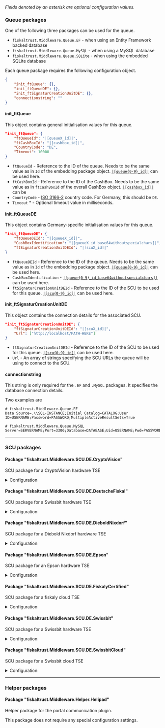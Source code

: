 *Fields denoted by an asterisk are optional configuration values.*

### Queue packages

One of the following three packages can be used for the queue.

* `fiskaltrust.Middleware.Queue.EF` - when using an Entity Framework backed database
* `fiskaltrust.Middleware.Queue.MySQL` - when using a MySQL database
* `fiskaltrust.Middleware.Queue.SQLite` - when using the embedded SQLite database

Each queue package requires the following configuration object.

```json
{
	"init_ftQueue": {},
	"init_ftQueueDE": {},
	"init_ftSignaturCreationUnitDE": {},
	"connectionstring": ""
}
```

#### init_ftQueue

This object contains general initialisation values for this queue.

```json
"init_ftQueue": {
	"ftQueueId": "|[queueX_id]|",
	"ftCashBoxId": "|[cashbox_id]|",
	"CountryCode": "DE",
	"Timeout": 10000
}
```

* `ftQueueId` - Reference to the ID of the queue. Needs to be the same value as in `Id` of the embedding package object. [`|[queue{0-9}_id]|`](#pre-defined-system-variables) can be used here.
* `ftCashBoxId` - Reference to the ID of the CashBox. Needs to be the same value as in `ftCashBoxId` of the overall CashBox object. [`|[cashbox_id]|`](#pre-defined-system-variables) can be 
* `CountryCode` - [ISO 3166-2](https://en.wikipedia.org/wiki/ISO_3166-2) country code. For Germany, this should be `DE`.
* `Timeout` * - Optional timeout value in milliseconds.


#### init_ftQueueDE

This object contains Germany-specific initialisation values for this queue.

```json
"init_ftQueueDE": {
	"ftQueueDEId": "|[queueX_id]|",
	"CashBoxIdentification": "|[queueX_id_base64withoutspecialchars]|",
	"ftSignaturCreationUnitDEId": "|[scuX_id]|"
}
```

* `ftQueueDEId` - Reference to the ID of the queue. Needs to be the same value as in `Id` of the embedding package object. [`|[queue{0-9}_id]|`](#pre-defined-system-variables) can be used here.
* `CashBoxIdentification` - [`|[queue{0-9}_id_base64withoutspecialchars]|`](#pre-defined-system-variables) can be used here.
* `ftSignaturCreationUnitDEId` - Reference to the ID of the SCU to be used for this queue. [`|[scu{0-9}_id]|`](#pre-defined-system-variables) can be used here.


#### init_ftSignaturCreationUnitDE

This object contains the connection details for the associated SCU.

```json
"init_ftSignaturCreationUnitDE": {
	"ftSignaturCreationUnitDEId": "|[scuX_id]|",
	"Url": ["http://localhost/PATH-HERE"]
}
```

* `ftSignaturCreationUnitDEId` - Reference to the ID of the SCU to be used for this queue. [`|[scu{0-9}_id]|`](#pre-defined-system-variables) can be used here.
* `Url` - An array of strings specifying the SCU URLs the queue will be using to connect to the SCU.

#### connectionstring

This string is only required for the `.EF` and `.MySQL` packages. It specifies the database connection details.

Two examples are

```
# fiskaltrust.Middleware.Queue.EF
Data Source=.\\SQL-INSTANCE;Initial Catalog=CATALOG;User ID=USERNAME;Password=PASSWORD;MultipleActiveResultSets=True

# fiskaltrust.Middleware.Queue.MySQL
Server=SERVERNAME;Port=3306;Database=DATABASE;Uid=USERNAME;Pwd=PASSWORD;
```

-----

### SCU packages

#### Package "fiskaltrust.Middleware.SCU.DE.CryptoVision"

SCU package for a CryptoVision hardware TSE

<details>
<summary>Configuration</summary>

```json
{
	"devicePath": "E:",
	"adminPin": "1234",
	"timeAdminPin": "1234"
}
```

* `devicePath` - Mount point (drive letter or path) under which the TSE can be reached.
* `adminPin` * - Administrative PIN. Only required if the TSE has been already initialised by a third party system.
* `timeAdminPin` * - Administrative time PIN. Only required if the TSE has been already initialised by a third party system.

</details>


#### Package "fiskaltrust.Middleware.SCU.DE.DeutscheFiskal"

SCU package for a Swissbit hardware TSE

<details>
<summary>Configuration</summary>

```json
{
	"devicePath": "E:",
	"adminPin": "1234",
	"timeAdminPin": "1234"
}
```

* `devicePath` - Mount point (drive letter or path) under which the TSE can be reached.
* `adminPin` * - Administrative PIN. Only required if the TSE has been already initialised by a third party system.
* `timeAdminPin` * - Administrative time PIN. Only required if the TSE has been already initialised by a third party system.

</details>


#### Package "fiskaltrust.Middleware.SCU.DE.DieboldNixdorf"

SCU package for a Diebold Nixdorf hardware TSE

<details>
<summary>Configuration</summary>

```json
{
	"comPort": "",
	"url": "",
	"slotNumber": 0,
	"adminUser": "",
	"adminPin": "",
	"timeAdminUser": "",
	"timeAdminPin": ""

}
```

* `comPort` - **For the USB version**, specifies the COM port to which the device is attached.
* `url` - **For the Connect Box version**, specifies the connection URL under which the device can be reached.
* `slotNumber` - **For the Connect Box version**, specifies the slot number under which the device can be reached.
* `adminUser` * - Administrative PIN. Only required if the TSE has been already initialised by a third party system.
* `adminPin` * - Administrative PIN. Only required if the TSE has been already initialised by a third party system.
* `timeAdminUser` * - Administrative time username. Only required if the TSE has been already initialised by a third party system.
* `timeAdminPin` * - Administrative time PIN. Only required if the TSE has been already initialised by a third party system.

</details>


#### Package "fiskaltrust.Middleware.SCU.DE.Epson"

SCU package for an Epson hardware TSE

<details>
<summary>Configuration</summary>

```json
{
	"host": "",
	"port": "8009",
	"deviceId": "local_TSE",
	"timeout": 60000
}
```

* `host` - Hostname where the service is running.
* `port` * - Port number where the service is running.
* `deviceId` * - Device ID, in case of an Epson server.
* `timeout` * - Timeout in milliseconds.

</details>


#### Package "fiskaltrust.Middleware.SCU.DE.FiskalyCertified"

SCU package for a fiskaly cloud TSE

<details>
<summary>Configuration</summary>

```json
{
	"ApiKey": "",
	"ApiSecret": "",
	"TssId": ""
}
```

* `ApiKey` - The fiskaly API key.
* `ApiSecret` - The fiskaly API secret.
* `TssId` - The fiskaly TSS ID.

</details>


#### Package "fiskaltrust.Middleware.SCU.DE.Swissbit"

SCU package for a Swissbit hardware TSE

<details>
<summary>Configuration</summary>

```json
{
	"devicePath": "E:",
	"adminPin": "1234",
	"timeAdminPin": "1234",
	"EnableFirmwareUpdate": false
}
```

* `devicePath` - Mount point (drive letter or path) under which the TSE can be reached.
* `adminPin` * - Administrative PIN. Only required if the TSE has been already initialised by a third party system.
* `timeAdminPin` * - Administrative time PIN. Only required if the TSE has been already initialised by a third party system.
* `EnableFirmwareUpdate` * - Boolean indicator whether the device should be updated whenever there's a new firmware version.

</details>


#### Package "fiskaltrust.Middleware.SCU.DE.SwissbitCloud"

SCU package for a Swissbit cloud TSE

<details>
<summary>Configuration</summary>

```json
{
	"FccId": "",
	"FccSecret": "",
	"ErsCode": ""
}
```

* `FccId` - The FCC ID.
* `FccSecret` - The FCC secret.
* `ErsCode` - The ERS code.

</details>

-----

### Helper packages

#### Package "fiskaltrust.Middleware.Helper.Helipad"

Helper package for the portal communication plugin.

This package does not require any special configuration settings.